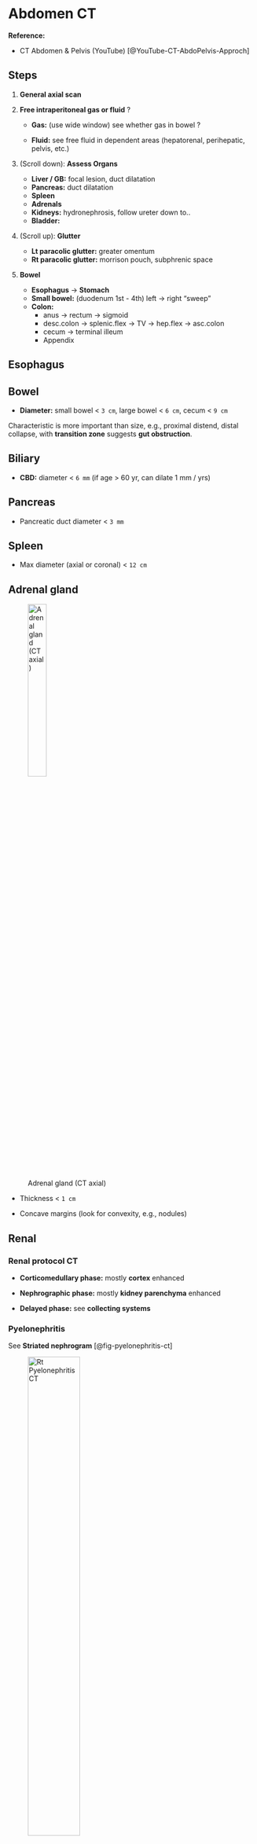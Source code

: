 # Abdomen CT

**Reference:**

-   CT Abdomen & Pelvis (YouTube) [@YouTube-CT-AbdoPelvis-Approch]



## Steps

1.  [**General axial scan**]{.blue}

2.  [**Free intraperitoneal gas or fluid**]{.blue} ? 

    -   **Gas:** (use wide window) see whether gas in bowel ?

    -   **Fluid:** see free fluid in dependent areas (hepatorenal, perihepatic, pelvis, etc.)

3.  (Scroll down): [**Assess Organs**]{.blue}

    -   **Liver / GB:** focal lesion, duct dilatation 
    -   **Pancreas:** duct dilatation
    -   **Spleen**
    -   **Adrenals**
    -   **Kidneys:** hydronephrosis, follow ureter down to..
    -   **Bladder:**  

4.  (Scroll up): [**Glutter**]{.blue}

    -   **Lt paracolic glutter:** greater omentum
    -   **Rt paracolic glutter:** morrison pouch, subphrenic space

5.  [**Bowel**]{.blue}

    -   **Esophagus** → **Stomach**
    -   **Small bowel:** (duodenum 1st - 4th) left → right "sweep"
    -   **Colon:** 
        -   anus → rectum → sigmoid
        -   desc.colon → splenic.flex → TV → hep.flex → asc.colon
        -   cecum → terminal illeum 
        -   Appendix 

## Esophagus

## Bowel

-   **Diameter:** small bowel < `3 cm`, large bowel < `6 cm`, cecum < `9 cm`

::: {.callout-warning appearance="default"}

Characteristic is more important than size, e.g., proximal distend, distal collapse, with **transition zone** suggests **gut obstruction**.
:::



## Biliary

-   **CBD:** diameter < `6 mm` (if age > 60 yr, can dilate 1 mm / yrs)

## Pancreas

-  Pancreatic duct diameter < `3 mm`

## Spleen

-  Max diameter (axial or coronal) < `12 cm`

## Adrenal gland

![Adrenal gland (CT axial)](../../img/abdo/adrenal-axial-ct.png){#fig-adrenal-axial-ct width="30%"}

-  Thickness < `1 cm`

-  Concave margins (look for convexity, e.g., nodules)


## Renal

### Renal protocol CT

-   **Corticomedullary phase:** mostly **cortex** enhanced

-   **Nephrographic phase:** mostly **kidney parenchyma** enhanced

-   **Delayed phase:** see **collecting systems**

### Pyelonephritis 

See **Striated nephrogram** [@fig-pyelonephritis-ct]

![Rt Pyelonephritis CT](../../img/abdo/pyelonephritis-ct.png){#fig-pyelonephritis-ct width="50%"}


## Lymphnodes (Abdomen)

### Normal LN

**Diameter:** approx. < `1 cm` in short axis, **oval-shaped**

### Abnormal LN

-   Shape: Rounded
-   Heterogeneous / Cystic change


